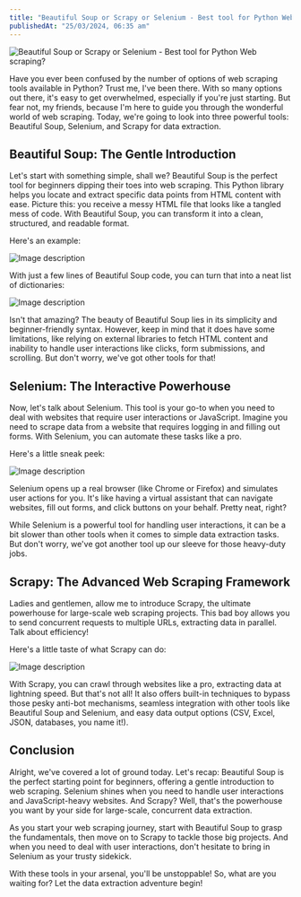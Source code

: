 ```yaml
---
title: "Beautiful Soup or Scrapy or Selenium - Best tool for Python Web scraping?"
publishedAt: "25/03/2024, 06:35 am"
---
```


![Beautiful Soup or Scrapy or Selenium - Best tool for Python Web scraping?](https://dev-to-uploads.s3.amazonaws.com/uploads/articles/2pctpjeur9vrw6xuxyiw.jpg)

Have you ever been confused by the number of options of web scraping tools available in Python? Trust me, I've been there. With so many options out there, it's easy to get overwhelmed, especially if you're just starting. But fear not, my friends, because I'm here to guide you through the wonderful world of web scraping. Today, we're going to look into three powerful tools: Beautiful Soup, Selenium, and Scrapy for data extraction.

## Beautiful Soup: The Gentle Introduction

Let's start with something simple, shall we? Beautiful Soup is the perfect tool for beginners dipping their toes into web scraping. This Python library helps you locate and extract specific data points from HTML content with ease. Picture this: you receive a messy HTML file that looks like a tangled mess of code. With Beautiful Soup, you can transform it into a clean, structured, and readable format.

Here's an example:


![Image description](https://dev-to-uploads.s3.amazonaws.com/uploads/articles/jhc9l820ddwo1xv6xbyw.png)



With just a few lines of Beautiful Soup code, you can turn that into a neat list of dictionaries:


![Image description](https://dev-to-uploads.s3.amazonaws.com/uploads/articles/ifp2t2rx4oz8vop6qkql.png)



Isn't that amazing? The beauty of Beautiful Soup lies in its simplicity and beginner-friendly syntax. However, keep in mind that it does have some limitations, like relying on external libraries to fetch HTML content and inability to handle user interactions like clicks, form submissions, and scrolling. But don't worry, we've got other tools for that!

## Selenium: The Interactive Powerhouse

Now, let's talk about Selenium. This tool is your go-to when you need to deal with websites that require user interactions or JavaScript. Imagine you need to scrape data from a website that requires logging in and filling out forms. With Selenium, you can automate these tasks like a pro.

Here's a little sneak peek:


![Image description](https://dev-to-uploads.s3.amazonaws.com/uploads/articles/szbnztrosp2ysrb3rlnj.png)



Selenium opens up a real browser (like Chrome or Firefox) and simulates user actions for you. It's like having a virtual assistant that can navigate websites, fill out forms, and click buttons on your behalf. Pretty neat, right?

While Selenium is a powerful tool for handling user interactions, it can be a bit slower than other tools when it comes to simple data extraction tasks. But don't worry, we've got another tool up our sleeve for those heavy-duty jobs.

## Scrapy: The Advanced Web Scraping Framework

Ladies and gentlemen, allow me to introduce Scrapy, the ultimate powerhouse for large-scale web scraping projects. This bad boy allows you to send concurrent requests to multiple URLs, extracting data in parallel. Talk about efficiency!

Here's a little taste of what Scrapy can do:


![Image description](https://dev-to-uploads.s3.amazonaws.com/uploads/articles/3rgcz2vw6wkdt4kpey9x.png)



With Scrapy, you can crawl through websites like a pro, extracting data at lightning speed. But that's not all! It also offers built-in techniques to bypass those pesky anti-bot mechanisms, seamless integration with other tools like Beautiful Soup and Selenium, and easy data output options (CSV, Excel, JSON, databases, you name it!).

## Conclusion

Alright, we've covered a lot of ground today. Let's recap: Beautiful Soup is the perfect starting point for beginners, offering a gentle introduction to web scraping. Selenium shines when you need to handle user interactions and JavaScript-heavy websites. And Scrapy? Well, that's the powerhouse you want by your side for large-scale, concurrent data extraction.

As you start your web scraping journey, start with Beautiful Soup to grasp the fundamentals, then move on to Scrapy to tackle those big projects. And when you need to deal with user interactions, don't hesitate to bring in Selenium as your trusty sidekick.

With these tools in your arsenal, you'll be unstoppable! So, what are you waiting for? Let the data extraction adventure begin!